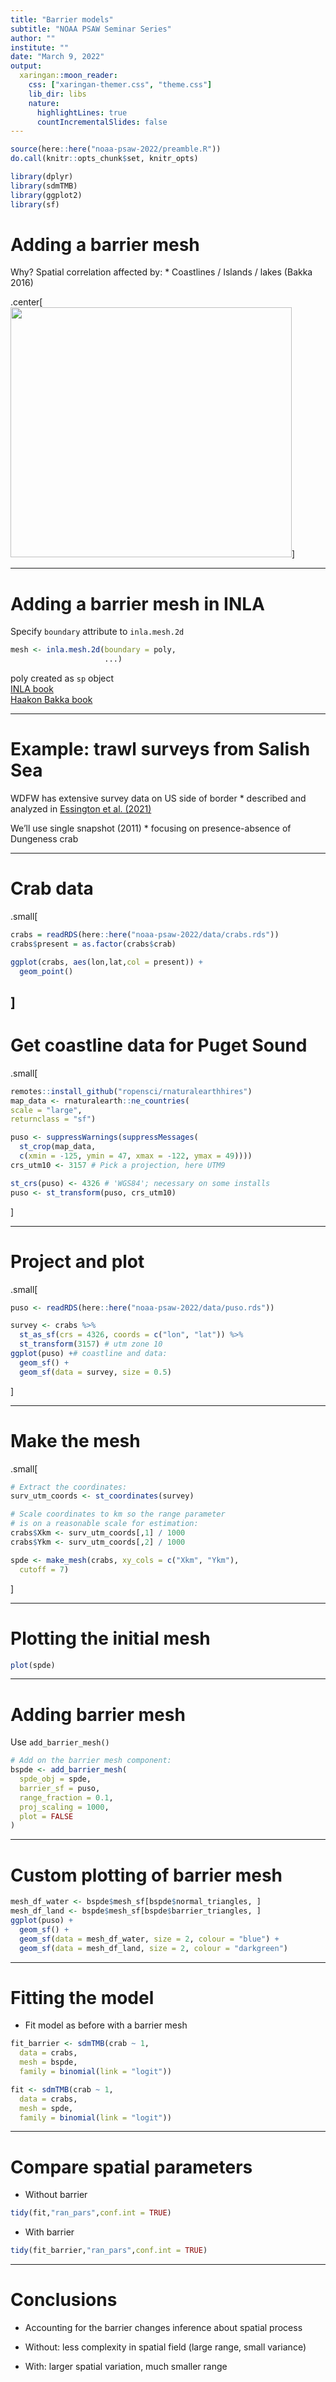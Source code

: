 ```yaml
---
title: "Barrier models"
subtitle: "NOAA PSAW Seminar Series"
author: ""
institute: ""
date: "March 9, 2022"
output:
  xaringan::moon_reader:
    css: ["xaringan-themer.css", "theme.css"]
    lib_dir: libs
    nature:
      highlightLines: true
      countIncrementalSlides: false
---
```


<!-- Build with: xaringan::inf_mr() -->

```r
source(here::here("noaa-psaw-2022/preamble.R"))
do.call(knitr::opts_chunk$set, knitr_opts)
```

```r
library(dplyr)
library(sdmTMB)
library(ggplot2)
library(sf)
```

# Adding a barrier mesh

Why? Spatial correlation affected by:
  * Coastlines / Islands / lakes (Bakka 2016) 

.center[
<img src="noaa-psaw-2022/images/bakka_2016.png" width="450px" height = "400px"/>
]

---  

# Adding a barrier mesh in INLA

Specify `boundary` attribute to `inla.mesh.2d`  

```r
mesh <- inla.mesh.2d(boundary = poly,
                     ...)
```

poly created as `sp` object  
[INLA book](https://becarioprecario.bitbucket.io/spde-gitbook/ch-nonstationarity.html#ch:barrier)  
[Haakon Bakka book](https://haakonbakkagit.github.io/btopic128.html)  

---

# Example: trawl surveys from Salish Sea

WDFW has extensive survey data on US side of border
  * described and analyzed in [Essington et al. (2021)](https://www.int-res.com/abstracts/meps/v657/p173-189/)

We'll use single snapshot (2011)
  * focusing on presence-absence of Dungeness crab

---

# Crab data

.small[
```r
crabs = readRDS(here::here("noaa-psaw-2022/data/crabs.rds"))
crabs$present = as.factor(crabs$crab)

ggplot(crabs, aes(lon,lat,col = present)) + 
  geom_point()
```
]
---

# Get coastline data for Puget Sound

.small[
```r
remotes::install_github("ropensci/rnaturalearthhires")
map_data <- rnaturalearth::ne_countries(
scale = "large",
returnclass = "sf")

puso <- suppressWarnings(suppressMessages(
  st_crop(map_data,
  c(xmin = -125, ymin = 47, xmax = -122, ymax = 49))))
crs_utm10 <- 3157 # Pick a projection, here UTM9

st_crs(puso) <- 4326 # 'WGS84'; necessary on some installs
puso <- st_transform(puso, crs_utm10)

```
]

---

# Project and plot  

.small[
```r
puso <- readRDS(here::here("noaa-psaw-2022/data/puso.rds"))

```
```r
survey <- crabs %>% 
  st_as_sf(crs = 4326, coords = c("lon", "lat")) %>%
  st_transform(3157) # utm zone 10
ggplot(puso) +# coastline and data:
  geom_sf() +
  geom_sf(data = survey, size = 0.5)
```
]

---

# Make the mesh

.small[
```r
# Extract the coordinates:
surv_utm_coords <- st_coordinates(survey)

# Scale coordinates to km so the range parameter
# is on a reasonable scale for estimation:
crabs$Xkm <- surv_utm_coords[,1] / 1000
crabs$Ykm <- surv_utm_coords[,2] / 1000

spde <- make_mesh(crabs, xy_cols = c("Xkm", "Ykm"),
  cutoff = 7)
```
]

---

# Plotting the initial mesh 

```r
plot(spde)
```

---

# Adding barrier mesh

Use `add_barrier_mesh()`  

```r
# Add on the barrier mesh component:
bspde <- add_barrier_mesh(
  spde_obj = spde, 
  barrier_sf = puso, 
  range_fraction = 0.1,
  proj_scaling = 1000, 
  plot = FALSE
)
```

---

# Custom plotting of barrier mesh

```r
mesh_df_water <- bspde$mesh_sf[bspde$normal_triangles, ]
mesh_df_land <- bspde$mesh_sf[bspde$barrier_triangles, ]
ggplot(puso) +
  geom_sf() +
  geom_sf(data = mesh_df_water, size = 2, colour = "blue") +
  geom_sf(data = mesh_df_land, size = 2, colour = "darkgreen")
```

---

# Fitting the model  

* Fit model as before with a barrier mesh
```r
fit_barrier <- sdmTMB(crab ~ 1, 
  data = crabs, 
  mesh = bspde,
  family = binomial(link = "logit"))
```
```r
fit <- sdmTMB(crab ~ 1, 
  data = crabs, 
  mesh = spde,
  family = binomial(link = "logit"))
```
---

# Compare spatial parameters

* Without barrier
```r
tidy(fit,"ran_pars",conf.int = TRUE)
```
* With barrier
```r
tidy(fit_barrier,"ran_pars",conf.int = TRUE)
```

---

# Conclusions

* Accounting for the barrier changes inference about spatial process

* Without: less complexity in spatial field (large range, small variance)

* With: larger spatial variation, much smaller range
